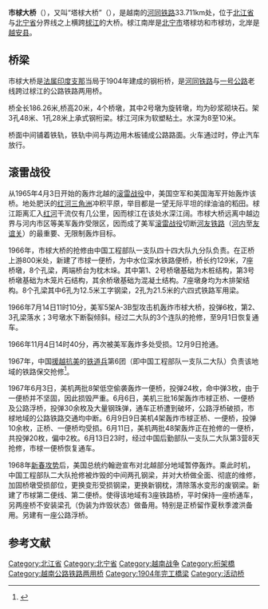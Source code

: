 {{Infobox military conflict
| conflict    = 市梂大桥
| partof      = [[越南战争|越南战争]]
| image       =  
| caption     =  
| date        =  
| place       = 越南[[北江省|北江省]]与[[北宁省|北宁省]]分界线的[[梂江|梂江]]之上<br>{{coord|21|12|18.78|N|106|5|28.14|E|type:landmark|display=inline,title}}
| result      =  
| combatant1  = {{flagicon|United States}} [[美国|美国]]
| combatant2  = {{flagicon|Vietnam}} [[越南民主共和国|越南民主共和国]]
| strength1   = 
| strength2   = 
| casualties1 =  
| casualties2 =  
| campaignbox = 
}}

'''市梂大桥'''（{{vie|v=Cầu Thị Cầu|hn=梂市梂}}），又叫“塔梂大桥”（{{vie|v=Cầu Đáp Cầu|hn=梂塔梂}}），是越南的[[河同铁路|河同铁路]]33.711km处，位于[[北江省|北江省]]与[[北宁省|北宁省]]分界线之上横跨[[梂江|梂江]]的大桥。梂江南岸是[[北宁市_(越南)|北宁市]]塔梂坊和市梂坊，北岸是[[越安县|越安县]]。

==桥梁==
市梂大桥是[[法属印度支那|法属印度支那]]当局于1904年建成的钢桁桥，是[[河同铁路|河同铁路]]与[[一号公路|一号公路]]老线跨过梂江的公路铁路两用桥。

桥全长186.26米,桥高20米，4个桥墩，其中2号墩为旋转墩，均为砂浆砌块石。架3孔48米、1孔28米上承式钢桁梁。梂江河床为软塑粘土。水深为8至10米。

桥面中间铺着铁轨，铁轨中间与两边用木板铺成公路路面。火车通过时，停止汽车放行。
==滚雷战役==
从1965年4月3日开始的轰炸北越的[[滚雷战役|滚雷战役]]中，美国空军和美国海军开始轰炸该桥。地处肥沃的[[红河三角洲|红河三角洲]]冲积平原，举目都是一望无际平坦的绿油油的稻田。梂江距离汇入[[红河|红河]]干流仅有几公里，因而梂江在该处水深江阔。市梂大桥远离中越边界与河内市区等美军轰炸受限区，因而成了美军[[滚雷战役|滚雷战役]]切断[[河友铁路|河友铁路]]（[[河内|河内]]至[[友谊关|友谊关]]）的最重要、无限制轰炸目标。

1966年，市梂大桥的抢修由中国工程部队一支队四十四大队九分队负责。在正桥上游800米处，新建了市梂一便桥，为中水位深水铁路便桥，桥长约129米，7座桥墩，8个孔梁，两端桥台为枕木垛。其中第1、2号桥墩基础为木桩结构，第3号桥墩基础为木笼片石结构，其余桥墩基础为混凝土结构。7座墩身均为木排架结构。8个孔梁其中6孔为12.5米工字钢梁，2孔为21.5米的六四式铁路军用梁。

1966年7月14日11时10分，美军5架A-3B型攻击机轰炸市梂大桥，投弹6枚，第2、3孔梁落水；3号墩水下断裂倾斜。经过二大队的3个连队的抢修，至9月1日恢复通车。

1966年11月4日14时40分，再次被美军轰炸多处受损。12月9日抢通。

1967年，中国[[援越抗美|援越抗美]]的[[中国人民解放军铁道兵|铁道兵]]第6团（即中国工程部队一支队二大队）负责该地域的铁路保交抢修<ref>{{cite book |author1=黄继平 |title=越南克太线上的军旅生活 |date=2007-01 |publisher=广西民族出版社 |isbn=978-7-5363-5252-0}}</ref>。

1967年6月3日，美机两批8架低空偷袭轰炸一便桥，投弹24枚，命中弹3枚，由于一便桥并不坚固，因此损毁严重。6月6日，美机三批16架轰炸市梂正桥、一便桥及公路浮桥，投弹30余枚及大量钢珠弹，通车正桥遭到破坏，公路浮桥破损，市梂地域的公路铁路交通均中断。6月9日9日美机4架轰炸市梂正桥、一便桥，投弹10余枚，正桥、一便桥均受损。6月11日，美机两批48架轰炸正在抢修的一便桥，共投弹20枚，偏中2枚。6月13日23时，经过中国后勤部队一支队二大队第3营8天抢修，市梂一便桥恢复通车。　

1968年[[新春攻势|新春攻势]]后，美国总统约翰逊宣布对北越部分地域暂停轰炸。乘此时机，中国工程部队二大队抢修被炸毁的中间两孔钢梁，并对大桥做全面、彻底的维修，加固桥墩受损部位，更换变形受损钢梁，更换新钢枕，清除落水变形的废钢梁。新建了市梂第二便线、第二便桥。使得该地域有3座铁路桥，平时保持一座桥通车，另两座桥不安装梁孔（伪装为炸毁状态）做备用。特别是正桥留作夏秋季渡洪备用。另建有一座公路浮桥。

==参考文献==
{{reflist}}

[[Category:北江省|Category:北江省]]
[[Category:北宁省|Category:北宁省]]
[[Category:越南战争|Category:越南战争]]
[[Category:桁架橋|Category:桁架橋]]
[[Category:越南公路铁路两用桥|Category:越南公路铁路两用桥]]
[[Category:1904年完工橋梁|Category:1904年完工橋梁]]
[[Category:活动桥|Category:活动桥]]